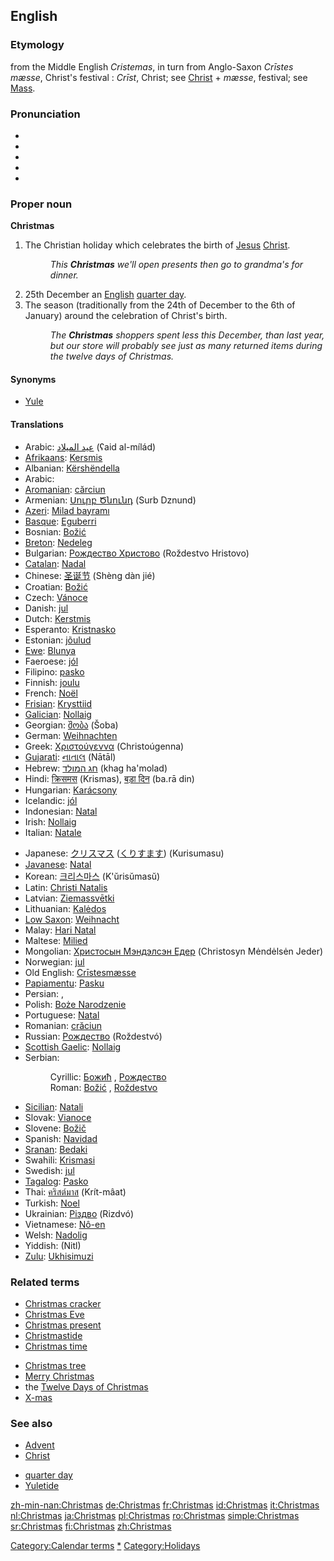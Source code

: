 ==English==

===Etymology===
from the Middle English ''Cristemas'', in turn from Anglo-Saxon ''Cr&#x012B;stes mæsse'', Christ's festival  : ''Cr&#x012B;st'', Christ; see [[Christ]] + ''mæsse'', festival; see [[Mass]].

===Pronunciation===
*{{IPA|/'kɻɪs.məs/}}
*{{SAMPA|/'krIs.m@s/}}
*{{SAMPA|/'k@R@ss.mAhs.Ieuse.e/}}
*{{AHD|KRIS-məs}}
*{{audio|en-us-Christmas.ogg|Audio (US)}}

===Proper noun===
'''Christmas'''

# The Christian holiday which celebrates the birth of [[Jesus]] [[Christ]].
#:''This '''Christmas''' we'll open presents then go to grandma's for dinner.''
# 25th December an [[English]] [[quarter day]].
# The season (traditionally from the 24th of December to the 6th of January) around the celebration of Christ's birth.
#:''The '''Christmas''' shoppers spent less this December, than last year, but our store will probably see just as many returned items during the twelve days of Christmas.''

====Synonyms====
*[[Yule]]

====Translations====
{{top}}
*Arabic: [[عيد الميلاد]] {{m}}  (ʕaid al-mílád)
*[[Afrikaans]]: [[Kersmis]]
*Albanian: [[Kërshëndella]]
*Arabic: {{ARchar|[[عيد الميلاد]]}}
*[[Aromanian]]: [[cărciun]]
*Armenian: [[Սուրբ Ծնունդ]] (Surb Dznund)
*[[Azeri]]: [[Milad bayramı]]
*[[Basque]]: [[Eguberri]]
*Bosnian: [[Božić#Bosnian|Božić]] {{m}}
*[[Breton]]: [[Nedeleg]]
*Bulgarian: [[Рождество Христово]] (Roždestvo Hristovo)
*[[Catalan]]: [[Nadal]]
*Chinese: [[圣诞节]] (Shèng dàn jié)
*Croatian: [[Božić#Croatian|Božić]] {{m}}
*Czech: [[Vánoce]] {{f|p}}
*Danish: [[jul]] {{c}}
*Dutch: [[Kerstmis]]
*Esperanto: [[Kristnasko]]
*Estonian: [[jõulud]]
*[[Ewe]]: [[Blunya]]
*Faeroese: [[jól]]
*Filipino: [[pasko]]
*Finnish: [[joulu]]
*French: [[Noël]]
*[[Frisian]]: [[Krysttiid]]
*[[Galician]]: [[Nollaig]]
*Georgian: [[შობა]] (Šoba)
*German: [[Weihnachten]]
*Greek: [[Χριστούγεννα]] (Christoúgenna)
*[[Gujarati]]: [[નાતાલ]] (Nātāl)
*Hebrew: [[חג המולד]] (khag ha'molad)
*Hindi: [[क्रिसमस]] (Krismas), [[बड़ा दिन]] (ba.rā din)
*Hungarian: [[Karácsony]]
*Icelandic: [[jól]] {{n|p}}
*Indonesian: [[Natal]]
*Irish: [[Nollaig]]
*Italian: [[Natale]]
{{mid}}
*Japanese: [[クリスマス]] ([[くりすます]]) (Kurisumasu)
*[[Javanese]]: [[Natal]]
*Korean: [[크리스마스]] (K'ŭrisŭmasŭ)
*Latin: [[Christi Natalis]]
*Latvian: [[Ziemassvētki]]
*Lithuanian: [[Kalėdos]]
*[[Low Saxon]]: [[Weihnacht]]
*Malay: [[Hari Natal]]
*Maltese: [[Milied]]
*Mongolian: [[Христосын Мэндэлсэн Едeр]] (Christosyn Mėndėlsėn Jeder)
*Norwegian: [[jul]] {{c}}
*Old English: [[Crīstesmæsse]]
*[[Papiamentu]]: [[Pasku]]
*Persian: {{FAchar|[[عید میلاد مسیح]]}}, {{FAchar|[[عید نوئل]]}}
*Polish: [[Boże Narodzenie]]
*Portuguese: [[Natal]]
*Romanian: [[crăciun]]
*Russian: [[Рождество]] (Roždestvó)
*[[Scottish Gaelic]]: [[Nollaig]] {{f}}
*Serbian:
*:Cyrillic: [[Божић#Serbian|Божић]] {{m}}, [[Рождество]]
*:Roman: [[Božić#Serbian|Božić]] {{m}}, [[Roždestvo]]
*[[Sicilian]]: [[Natali]]
*Slovak: [[Vianoce]]
*Slovene: [[Božič]]
*Spanish: [[Navidad]]
*[[Sranan]]: [[Bedaki]]
*Swahili: [[Krismasi]]
*Swedish: [[jul]] {{c}}
*[[Tagalog]]: [[Pasko]]
*Thai: [[คริสต์มาส]] (Krít-mâat)
*Turkish: [[Noel]]
*Ukrainian: [[Різдво]] (Rizdvó)
*Vietnamese: [[Nô-en]]
*Welsh: [[Nadolig]]
*Yiddish: (Nitl)
*[[Zulu]]: [[Ukhisimuzi]]
{{bottom}}

===Related terms===
{{top2}}
*[[Christmas cracker]]
*[[Christmas Eve]]
*[[Christmas present]]
*[[Christmastide]]
*[[Christmas time]] <!-- US equivalent of British 'Christmastide' popularized by Charles Schultz-->
{{mid2}}
*[[Christmas tree]]
*[[Merry Christmas]]
*the [[Twelve Days of Christmas]]
*[[X-mas]]
{{bottom}}

===See also===
{{top2}}
*[[Advent]]
*[[Christ]]
{{mid2}}
*[[quarter day]] <!--how is this related?-->
*[[Yuletide]]
{{bottom}}

[[Category:Calendar terms]]
[[Category:Christmas|*]]
[[Category:Holidays]]

[[zh-min-nan:Christmas]]
[[de:Christmas]]
[[fr:Christmas]]
[[id:Christmas]]
[[it:Christmas]]
[[nl:Christmas]]
[[ja:Christmas]]
[[pl:Christmas]]
[[ro:Christmas]]
[[simple:Christmas]]
[[sr:Christmas]]
[[fi:Christmas]]
[[zh:Christmas]]